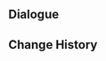 {{Genius Invokation TCG Stage
|title        = Oasis Guardian's Denunciation
|type         = Serious Showdown
|group        = Tavern Challenge
|character    = Baobab
|requirement  = 9
|introduction = "Meow!" "A cat who once followed a mercenary told us of a power within the desert that even humans can perceive, an ancient yet reclusive entity. So great was this being's might that our fellow cat felt a deep shock within the depths of the distant sands."<br>{{color|bp|Special Rule: This opponent engages in a Duel with you rather than an Adventure Challenge. The Guardian of Apep's Oasis is immune to Frozen, Stun, and Petrification, and starts with the Talent Card "A Thousand Young" equipped. At the start of every Round, it will heal itself for 1 HP, discard 1 "Awaken, My Kindred" card from its Hand, and randomly place 1 such card into its deck.}}
|objective_1  = Achieve victory
|reward_1     = Lucky Coin*1000
|lineup       = Guardian of Apep's Oasis#35
|action       = Kusava;Kusava;Central Laboratory Ruins;Central Laboratory Ruins;Sir Arthur;Sir Arthur;Setaria;Setaria;Liyue Harbor Wharf;Liyue Harbor Wharf;Treasure-Seeking Seelie;Treasure-Seeking Seelie;Heart of Khvarena's Brilliance;Heart of Khvarena's Brilliance;Underwater Treasure Hunt;Underwater Treasure Hunt;Taroumaru;Taroumaru;Strategize;Strategize;Liben;Liben;Chang the Ninth;Chang the Ninth;Weeping Willow of the Lake;Weeping Willow of the Lake;Countdown to the Show: 3;Countdown to the Show: 3;Jade Chamber;Jade Chamber
}}

==Dialogue==
{{tx}}

==Change History==
{{Change History|4.7}}